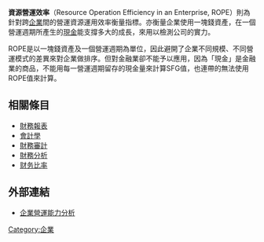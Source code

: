 {{Unreferencedsect|time=2012-11-12T05:49:37+00:00}}
{{更新|time=2019-02-07T14:36:21+00:00}}
'''資源營運效率'''（Resource Operation Efficiency in an Enterprise, ROPE）則為針對跨[[企業|企業]]間的營運資源運用效率衡量指標。亦衡量企業使用一塊錢資產，在一個營運週期所產生的[[現金|現金]]能支撐多大的成長，來用以檢測公司的實力。

ROPE是以一塊錢資產及一個營運週期為單位，因此避開了企業不同規模、不同營運模式的差異來對企業做排序。但對金融業卻不能予以應用，因為「現金」是金融業的商品，不能用每一營運週期留存的現金量來計算SFG值，也連帶的無法使用ROPE值來計算。
==相關條目==
*[[財務報表|財務報表]]
*[[會計學|會計學]]
*[[財務審計|財務審計]]
*[[財務分析|財務分析]]
*[[财务比率|财务比率]]

==外部連結==
*[http://doc.mbalib.com/view/c213694a59413a065db2b13e27697e3c.html 企業營運能力分析] {{Wayback|url=http://doc.mbalib.com/view/c213694a59413a065db2b13e27697e3c.html |date=20190209180050 }}

[[Category:企業|Category:企業]]


{{econ-stub}}